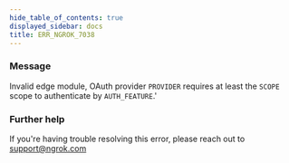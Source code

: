 ```yaml
---
hide_table_of_contents: true
displayed_sidebar: docs
title: ERR_NGROK_7038
---
```




### Message

Invalid edge module, OAuth provider `PROVIDER` requires at least the `SCOPE` scope to authenticate by `AUTH_FEATURE`.'

<ErrorDetails error="err_ngrok_7038" />

### Further help

If you're having trouble resolving this error, please reach out to [support@ngrok.com](mailto:support@ngrok.com?subject=Help%20with%20ERR_NGROK_7038)
